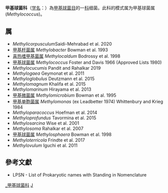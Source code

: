 {{Automatic taxobox
| taxon = Methylococcaceae
| authority = Whittenbury and Krieg, 1984
| type genus = 甲基球菌属<br>''Methylococcus''
| type genus authority = Foster and Davis, 1966
}}
'''甲基球菌科'''（[[学名|学名]]：{{lang|la|''Methylococcaceae''}}）為[[甲基球菌目|甲基球菌目]]的一[[科|科]]细菌。此科的模式属为甲基球菌属(''Methylococcus '')。

==属==
* ''Methylicorpusculum''Saidi-Mehrabad et al. 2020
* [[甲基杆菌属|甲基杆菌属]] ''Methylobacter'' Bowman et al. 1993
* [[喜热嗜甲基菌属|喜热嗜甲基菌属]] ''Methylocaldum'' Bodrossy et al. 1998
* [[甲基球菌属|甲基球菌属]] ''Methylococcus'' Foster and Davis 1966 (Approved Lists 1980)
* ''Methylocucumis'' Pandit and Rahalkar 2019
* ''Methylogaea'' Geymonat et al. 2011
* ''Methyloglobulus'' Deutzmann et al. 2015
* ''Methylomagnum'' Khalifa et al. 2015
* ''Methylomarinum'' Hirayama et al. 2013
* [[甲基微菌属|甲基微菌属]] ''Methylomicrobium'' Bowman et al. 1995
* [[甲基单胞菌属|甲基单胞菌属]] ''Methylomonas'' (ex Leadbetter 1974) Whittenbury and Krieg 1984
* ''Methyloparacoccus'' Hoefman et al. 2014
* ''Methyloprofundus'' Tavormina et al. 2015
* ''Methylosarcina'' Wise et al. 2001
* ''Methylosoma'' Rahalkar et al. 2007
* [[甲基球菌属|甲基球菌属]] ''Methylosphaera'' Bowman et al. 1998
* ''Methyloterricola'' Frindte et al. 2017
* ''Methylovulum'' Iguchi et al. 2011

==參考文獻==
{{reflist}}
* LPSN - List of Prokaryotic names with Standing in Nomenclature

{{taxonbar}}

[[Category:_甲基球菌科|]]
[[Category:1984年描述的分类群|J]]